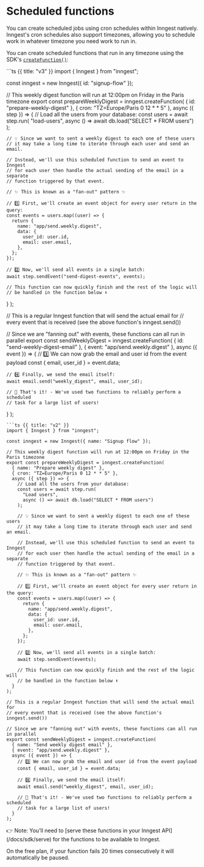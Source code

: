 
# Scheduled functions

You can create scheduled jobs using cron schedules within Inngest natively.  Inngest's cron schedules also support timezones, allowing you to schedule work in whatever timezone you need work to run in.

You can create scheduled functions that run in any timezone using the SDK's [`createFunction()`](/docs/reference/functions/create):

<CodeGroup>
```ts {{ title: "v3" }}
import { Inngest } from "inngest";

const inngest = new Inngest({ id: "signup-flow" });

// This weekly digest function will run at 12:00pm on Friday in the Paris timezone
export const prepareWeeklyDigest = inngest.createFunction(
  { id: "prepare-weekly-digest" },
  { cron: "TZ=Europe/Paris 0 12 * * 5" },
  async ({ step }) => {
    // Load all the users from your database:
    const users = await step.run(
      "load-users",
      async () => await db.load("SELECT * FROM users")
    );

    // 💡 Since we want to sent a weekly digest to each one of these users
    // it may take a long time to iterate through each user and send an email.

    // Instead, we'll use this scheduled function to send an event to Inngest
    // for each user then handle the actual sending of the email in a separate
    // function triggered by that event.

    // ✨ This is known as a "fan-out" pattern ✨

    // 1️⃣ First, we'll create an event object for every user return in the query:
    const events = users.map((user) => {
      return {
        name: "app/send.weekly.digest",
        data: {
          user_id: user.id,
          email: user.email,
        },
      };
    });

    // 2️⃣ Now, we'll send all events in a single batch:
    await step.sendEvent("send-digest-events", events);

    // This function can now quickly finish and the rest of the logic will
    // be handled in the function below ⬇️
  }
);

// This is a regular Inngest function that will send the actual email for
// every event that is received (see the above function's inngest.send())

// Since we are "fanning out" with events, these functions can all run in parallel
export const sendWeeklyDigest = inngest.createFunction(
  { id: "send-weekly-digest-email" },
  { event: "app/send.weekly.digest" },
  async ({ event }) => {
    // 3️⃣ We can now grab the email and user id from the event payload
    const { email, user_id } = event.data;

    // 4️⃣ Finally, we send the email itself:
    await email.send("weekly_digest", email, user_id);

    // 🎇 That's it! - We've used two functions to reliably perform a scheduled
    // task for a large list of users!
  }
);
```
```ts {{ title: "v2" }}
import { Inngest } from "inngest";

const inngest = new Inngest({ name: "Signup flow" });

// This weekly digest function will run at 12:00pm on Friday in the Paris timezone
export const prepareWeeklyDigest = inngest.createFunction(
  { name: "Prepare weekly digest" },
  { cron: "TZ=Europe/Paris 0 12 * * 5" },
  async ({ step }) => {
    // Load all the users from your database:
    const users = await step.run(
      "Load users",
      async () => await db.load("SELECT * FROM users")
    );

    // 💡 Since we want to sent a weekly digest to each one of these users
    // it may take a long time to iterate through each user and send an email.

    // Instead, we'll use this scheduled function to send an event to Inngest
    // for each user then handle the actual sending of the email in a separate
    // function triggered by that event.

    // ✨ This is known as a "fan-out" pattern ✨

    // 1️⃣ First, we'll create an event object for every user return in the query:
    const events = users.map((user) => {
      return {
        name: "app/send.weekly.digest",
        data: {
          user_id: user.id,
          email: user.email,
        },
      };
    });

    // 2️⃣ Now, we'll send all events in a single batch:
    await step.sendEvent(events);

    // This function can now quickly finish and the rest of the logic will
    // be handled in the function below ⬇️
  }
);

// This is a regular Inngest function that will send the actual email for
// every event that is received (see the above function's inngest.send())

// Since we are "fanning out" with events, these functions can all run in parallel
export const sendWeeklyDigest = inngest.createFunction(
  { name: "Send weekly digest email" },
  { event: "app/send.weekly.digest" },
  async ({ event }) => {
    // 3️⃣ We can now grab the email and user id from the event payload
    const { email, user_id } = event.data;

    // 4️⃣ Finally, we send the email itself:
    await email.send("weekly_digest", email, user_id);

    // 🎇 That's it! - We've used two functions to reliably perform a scheduled
    // task for a large list of users!
  }
);
```
</CodeGroup>

<Callout>
👉 Note: You’ll need to [serve these functions in your Inngest API](/docs/sdk/serve) for the functions to be available to Inngest.
</Callout>

On the free plan, if your function fails 20 times consecutively it will automatically be paused.
